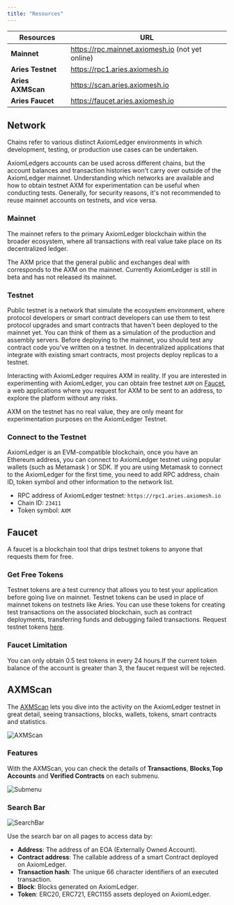 ```yaml
---
title: "Resources"
---
```


| Resources | URL |
| -------- | ------------------------------------- |
| **Mainnet** | https://rpc.mainnet.axiomesh.io (not yet online)|
| **Aries Testnet** | https://rpc1.aries.axiomesh.io|
| **Aries AXMScan**| https://scan.aries.axiomesh.io |
| **Aries Faucet**   | https://faucet.aries.axiomesh.io |


## Network
Chains refer to various distinct AxiomLedger environments in which development, testing, or production use cases can be undertaken.

AxiomLedgers accounts can be used across different chains, but the account balances and transaction histories won't carry over outside of the AxiomLedger mainnet. Understanding which networks are available and how to obtain testnet AXM for experimentation can be useful when conducting tests. Generally, for security reasons, it's not recommended to reuse mainnet accounts on testnets, and vice versa.

### Mainnet
The mainnet refers to the primary AxiomLedger blockchain within the broader ecosystem, where all transactions with real value take place on its decentralized ledger.

The AXM price that the general public and exchanges deal with corresponds to the AXM on the mainnet. Currently AxiomLedger is still in beta and has not released its mainnet.

### Testnet
Public testnet is a network that simulate the ecosystem environment, where protocol developers or smart contract developers can use them to test protocol upgrades and smart contracts that haven't been deployed to the mainnet yet. You can think of them as a simulation of the production and assembly servers.
Before deploying to the mainnet, you should test any contract code you've written on a testnet. In decentralized applications that integrate with existing smart contracts, most projects deploy replicas to a testnet.

Interacting with AxiomLedger requires AXM in reality. If you are interested in experimenting with AxiomLedger, you can obtain free testnet `AXM` on [Faucet](https://faucet.aries.axiomesh.io), a web applications where you request for AXM to be sent to an address, to explore the platform without any risks. 

AXM on the testnet has no real value, they are only meant for experimentation purposes on the AxiomLedger Testnet.

### Connect to the Testnet
AxiomLedger is an EVM-compatible blockchain, once you have an Ethereum address, you can connect to AxiomLedger testnet using popular wallets (such as Metamask ) or SDK. 
If you are using Metamask to connect to the AxiomLedger for the first time, you need to add RPC address, chain ID, token symbol and other information to the network list. 
- RPC address of AxiomLedger testnet: `https://rpc1.aries.axiomesh.io`
- Chain ID: `23411`
- Token symbol: `AXM`

## Faucet
A faucet is a blockchain tool that drips testnet tokens to anyone that requests them for free. 

### Get Free Tokens
Testnet tokens are a test currency that allows you to test your application before going live on mainnet. Testnet tokens can be used in place of mainnet tokens on testnets like Aries. You can use these tokens for creating test transactions on the associated blockchain, such as contract deployments, transferring funds and debugging failed transactions. Request testnet tokens [here](https://faucet.aries.axiomesh.io).

### Faucet Limitation
You can only obtain 0.5 test tokens in every 24 hours.If the current token balance of the account is greater than 3, the faucet request will be rejected.



## AXMScan
The [AXMScan](https://scan.aries.axiomesh.io) lets you dive into the activity on the AxiomLedger testnet in great detail, seeing transactions, blocks, wallets, tokens, smart contracts and statistics. 


![AXMScan](/en/images/getting-started/AXMScan1.png)

### Features
With the AXMScan, you can check the details of **Transactions**, **Blocks**,**Top Accounts** and **Verified Contracts** on each submenu.

![Submenu](/en/images/getting-started/SubMenu1.png)

### Search Bar

![SearchBar](/en/images/getting-started/SearchBar1.png)

Use the search bar on all pages to access data by:
- **Address**: The address of an EOA (Externally Owned Account).
- **Contract address**: The callable address of a smart Contract deployed on AxiomLedger.
- **Transaction hash**: The unique 66 character identifiers of an executed transaction.
- **Block**: Blocks generated on AxiomLedger.
- **Token**: ERC20, ERC721, ERC1155 assets deployed on AxiomLedger.
